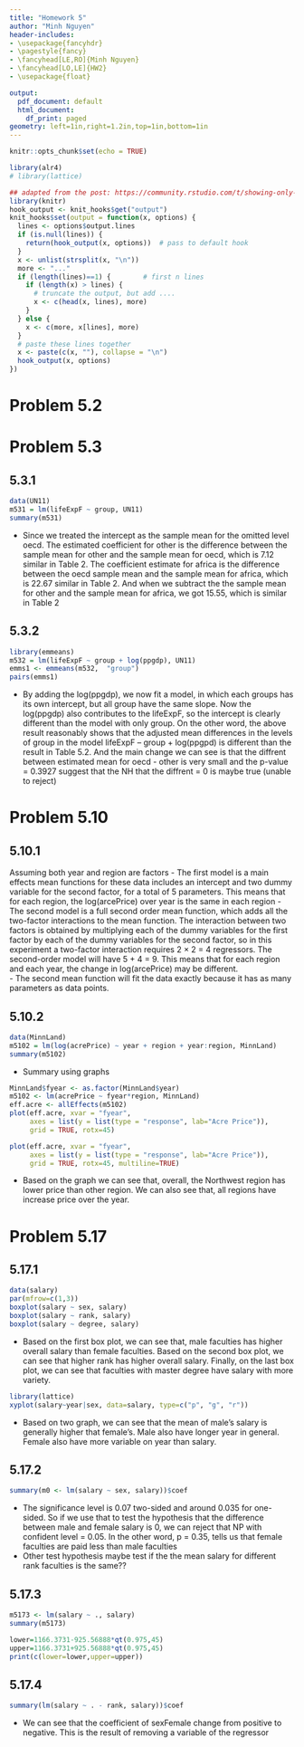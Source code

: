 ```yaml
---
title: "Homework 5"
author: "Minh Nguyen"
header-includes:
- \usepackage{fancyhdr}
- \pagestyle{fancy}
- \fancyhead[LE,RO]{Minh Nguyen}
- \fancyhead[LO,LE]{HW2}
- \usepackage{float}

output:
  pdf_document: default
  html_document:
    df_print: paged
geometry: left=1in,right=1.2in,top=1in,bottom=1in
---
```



```r
knitr::opts_chunk$set(echo = TRUE)

library(alr4)
# library(lattice)
```

```r
## adapted from the post: https://community.rstudio.com/t/showing-only-the-first-few-lines-of-the-results-of-a-code-chunk/6963
library(knitr)
hook_output <- knit_hooks$get("output")
knit_hooks$set(output = function(x, options) {
  lines <- options$output.lines
  if (is.null(lines)) {
    return(hook_output(x, options))  # pass to default hook
  }
  x <- unlist(strsplit(x, "\n"))
  more <- "..."
  if (length(lines)==1) {        # first n lines
    if (length(x) > lines) {
      # truncate the output, but add ....
      x <- c(head(x, lines), more)
    }
  } else {
    x <- c(more, x[lines], more)
  }
  # paste these lines together
  x <- paste(c(x, ""), collapse = "\n")
  hook_output(x, options)
})
```

# Problem 5.2



# Problem 5.3
## 5.3.1
```r
data(UN11)
m531 = lm(lifeExpF ~ group, UN11)
summary(m531)
```
- Since we treated the intercept as the sample mean for the omitted level oecd. The estimated
coefficient for other is the difference between the sample mean for other
and the sample mean for oecd, which is 7.12 similar in Table 2. The coefficient estimate for africa is the
difference between the oecd sample mean and the sample mean for africa, which is 22.67 similar in Table 2. And when we subtract the the sample mean for other and the sample mean for africa, we got 15.55, which is similar in Table 2

## 5.3.2

```r
library(emmeans)
m532 = lm(lifeExpF ~ group + log(ppgdp), UN11)
emms1 <- emmeans(m532,  "group")
pairs(emms1) 
```
- By adding the log(ppgdp), we now fit a model, in which each groups has its own intercept, but all group have the same slope. Now the log(ppgdp) also contributes to the lifeExpF, so the intercept is clearly different than the model with only group. On the other word, the above result reasonably shows that the adjusted mean differences in the levels of group in the model lifeExpF -- group + log(ppgpd) is different than the result in Table 5.2. And the main change we can see is that the diffrent between estimated mean for oecd - other is very small and the p-value = 0.3927 suggest that the NH that the diffrent = 0 is maybe true (unable to reject)

# Problem 5.10
## 5.10.1
Assuming both year and region are factors
- The first model is a main effects mean functions for these data includes an intercept and two dummy variable for the second factor, for a total of 5 parameters. This means that for each region, the log(arcePrice) over year is the same in each region
- The second model is a full second order mean function, which adds all the two-factor interactions to the mean function. The interaction between two factors is obtained by multiplying each of the dummy variables for the first factor by each of the dummy variables for the second factor, so in this experiment a two-factor interaction requires 2 × 2 = 4 regressors. The second-order model will have 5 + 4 = 9. This means that for each region and each year, the change in log(arcePrice) may be different.  
- The second mean function will fit the data exactly because it has as many parameters as data points.

## 5.10.2

```r
data(MinnLand)
m5102 = lm(log(acrePrice) ~ year + region + year:region, MinnLand)
summary(m5102)
```
- Summary using graphs

```r
MinnLand$fyear <- as.factor(MinnLand$year)
m5102 <- lm(acrePrice ~ fyear*region, MinnLand)
eff.acre <- allEffects(m5102)
plot(eff.acre, xvar = "fyear",
     axes = list(y = list(type = "response", lab="Acre Price")),
     grid = TRUE, rotx=45)
```

```r
plot(eff.acre, xvar = "fyear",
     axes = list(y = list(type = "response", lab="Acre Price")),
     grid = TRUE, rotx=45, multiline=TRUE)
```
- Based on the graph we can see that, overall, the Northwest region has lower price than other region. We can also see that, all regions have increase price over the year. 


# Problem 5.17
## 5.17.1
```r
data(salary)
par(mfrow=c(1,3))
boxplot(salary ~ sex, salary)
boxplot(salary ~ rank, salary)
boxplot(salary ~ degree, salary)
```

- Based on the first box plot, we can see that, male faculties has higher overall salary than female faculties. Based on the second box plot, we can see that higher rank has higher overall salary. Finally, on the last box plot, we can see that faculties with master degree have salary with more variety. 

```r
library(lattice)
xyplot(salary~year|sex, data=salary, type=c("p", "g", "r"))
```
- Based on two graph, we can see that the mean of male's salary is generally higher that female's. Male also have longer year in general. Female also have more variable on year than salary. 

## 5.17.2
```r
summary(m0 <- lm(salary ~ sex, salary))$coef
```

- The significance level is 0.07 two-sided and around 0.035 for one-sided. So if we use that to test the hypothesis that the difference between male and female salary is 0, we can reject that NP with confident level = 0.05. In the other word, p = 0.35, tells us that female faculties are paid less than male faculties
- Other test hypothesis maybe test if the the mean salary for different rank faculties is the same??

## 5.17.3

```r
m5173 <- lm(salary ~ ., salary)
summary(m5173)
```
```r
lower=1166.3731-925.56888*qt(0.975,45)
upper=1166.3731+925.56888*qt(0.975,45)
print(c(lower=lower,upper=upper))
```


## 5.17.4

```r
summary(lm(salary ~ . - rank, salary))$coef
```
-  We can see that the coefficient of sexFemale change from positive to negative. This is the result of removing a variable of the regressor











